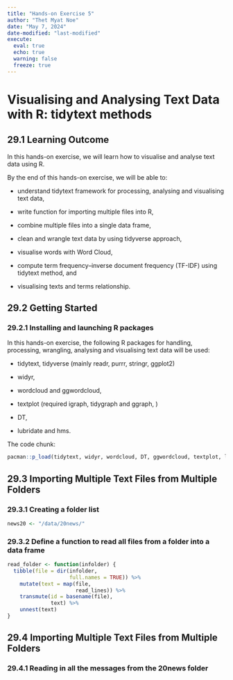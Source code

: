 ```yaml
---
title: "Hands-on Exercise 5"
author: "Thet Myat Noe"
date: "May 7, 2024"
date-modified: "last-modified"
execute:
  eval: true
  echo: true
  warning: false
  freeze: true
---
```


# Visualising and Analysing Text Data with R: tidytext methods

## 29.1 Learning Outcome

In this hands-on exercise, we will learn how to visualise and analyse text data using R.

By the end of this hands-on exercise, we will be able to:

-   understand tidytext framework for processing, analysing and visualising text data,

-   write function for importing multiple files into R,

-   combine multiple files into a single data frame,

-   clean and wrangle text data by using tidyverse approach,

-   visualise words with Word Cloud,

-   compute term frequency–inverse document frequency (TF-IDF) using tidytext method, and

-   visualising texts and terms relationship.

## 29.2 Getting Started

### 29.2.1 Installing and launching R packages

In this hands-on exercise, the following R packages for handling, processing, wrangling, analysing and visualising text data will be used:

-   tidytext, tidyverse (mainly readr, purrr, stringr, ggplot2)

-   widyr,

-   wordcloud and ggwordcloud,

-   textplot (required igraph, tidygraph and ggraph, )

-   DT,

-   lubridate and hms.

The code chunk:

```r
pacman::p_load(tidytext, widyr, wordcloud, DT, ggwordcloud, textplot, lubridate, hms, tidyverse, tidygraph, ggraph, igraph)
```

## 29.3 Importing Multiple Text Files from Multiple Folders
### 29.3.1 Creating a folder list

```r
news20 <- "/data/20news/"
```

### 29.3.2 Define a function to read all files from a folder into a data frame
```r
read_folder <- function(infolder) {
  tibble(file = dir(infolder, 
                    full.names = TRUE)) %>%
    mutate(text = map(file, 
                      read_lines)) %>%
    transmute(id = basename(file), 
              text) %>%
    unnest(text)
}
```

## 29.4 Importing Multiple Text Files from Multiple Folders
### 29.4.1 Reading in all the messages from the 20news folder
```r

```
